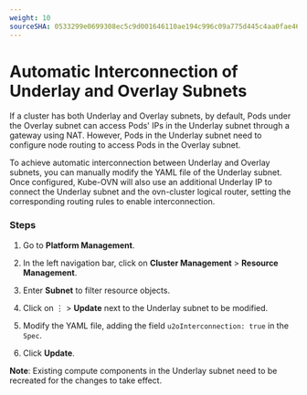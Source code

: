 ```yaml
---
weight: 10
sourceSHA: 0533299e0699308ec5c9d001646110ae194c996c09a775d445c4aa0fae465403
---
```


# Automatic Interconnection of Underlay and Overlay Subnets

If a cluster has both Underlay and Overlay subnets, by default, Pods under the Overlay subnet can access Pods' IPs in the Underlay subnet through a gateway using NAT. However, Pods in the Underlay subnet need to configure node routing to access Pods in the Overlay subnet.

To achieve automatic interconnection between Underlay and Overlay subnets, you can manually modify the YAML file of the Underlay subnet. Once configured, Kube-OVN will also use an additional Underlay IP to connect the Underlay subnet and the ovn-cluster logical router, setting the corresponding routing rules to enable interconnection.

### Steps

1. Go to **Platform Management**.

2. In the left navigation bar, click on **Cluster Management** > **Resource Management**.

3. Enter **Subnet** to filter resource objects.

4. Click on ⋮ > **Update** next to the Underlay subnet to be modified.

5. Modify the YAML file, adding the field `u2oInterconnection: true` in the `Spec`.

6. Click **Update**.

**Note**: Existing compute components in the Underlay subnet need to be recreated for the changes to take effect.
